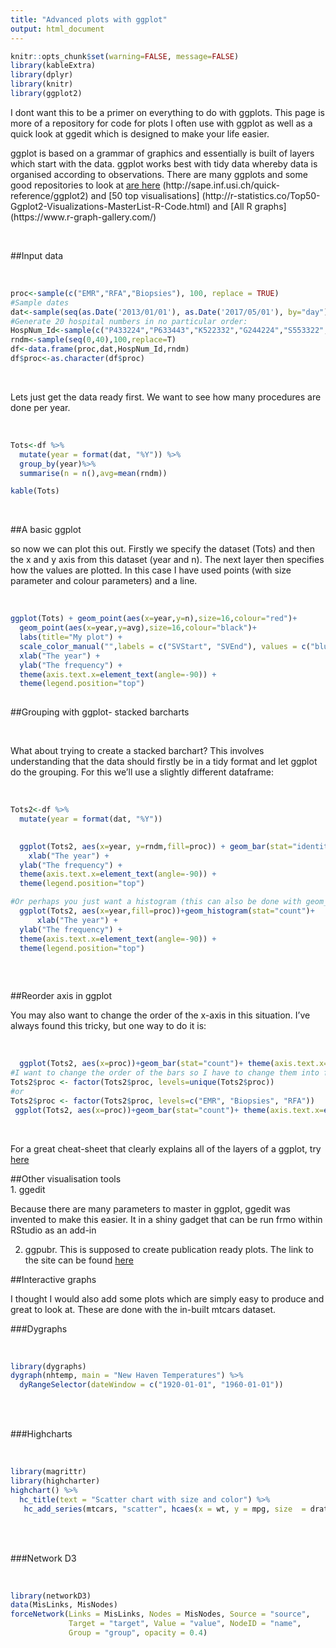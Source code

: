 ```yaml
---
title: "Advanced plots with ggplot"
output: html_document
---
```


```r
knitr::opts_chunk$set(warning=FALSE, message=FALSE)
library(kableExtra)
library(dplyr)
library(knitr)
library(ggplot2)
```

I dont want this to be a primer on everything to do with ggplots. This page is more of a repository for code for plots I often use with ggplot as well as a quick look at ggedit which is designed to make your life easier.

ggplot is based on a grammar of graphics and essentially is built of layers which start with the data. ggplot works best with tidy data whereby data is organised according to observations.
There are many ggplots and some good repositories to look at [are here ](http://www.statmethods.net/advgraphs/ggplot2.html) (http://sape.inf.usi.ch/quick-reference/ggplot2) and [50 top visualisations] (http://r-statistics.co/Top50-Ggplot2-Visualizations-MasterList-R-Code.html) and [All R graphs] (https://www.r-graph-gallery.com/)

<br>

##Input data

<br>

```r
proc<-sample(c("EMR","RFA","Biopsies"), 100, replace = TRUE)
#Sample dates
dat<-sample(seq(as.Date('2013/01/01'), as.Date('2017/05/01'), by="day"), 100)
#Generate 20 hospital numbers in no particular order:
HospNum_Id<-sample(c("P433224","P633443","K522332","G244224","S553322","D0739033","U873352","P223333","Y763634","I927282","P223311","P029834","U22415","U234252","S141141","O349253","T622722","J322909","F630230","T432452"), 100, replace = TRUE)
rndm<-sample(seq(0,40),100,replace=T)
df<-data.frame(proc,dat,HospNum_Id,rndm)
df$proc<-as.character(df$proc)
```
<br>

Lets just get the data ready first. We want to see how many procedures are done per year.

<br>

```r
Tots<-df %>%
  mutate(year = format(dat, "%Y")) %>%
  group_by(year)%>%
  summarise(n = n(),avg=mean(rndm))

kable(Tots)
```
<br>

##A basic ggplot

so now we can plot this out. Firstly we specify the dataset (Tots) and then the x and y axis from this dataset (year and n). The next layer then specifies how the values are plotted. In this case I have used points (with size parameter and colour parameters) and a line.

<br>
```r

ggplot(Tots) + geom_point(aes(x=year,y=n),size=16,colour="red")+
  geom_point(aes(x=year,y=avg),size=16,colour="black")+
  labs(title="My plot") +
  scale_color_manual("",labels = c("SVStart", "SVEnd"), values = c("blue", "red")) +
  xlab("The year") + 
  ylab("The frequency") +
  theme(axis.text.x=element_text(angle=-90)) +
  theme(legend.position="top")
  
```

##Grouping with ggplot- stacked barcharts

<br>

What about trying to create a stacked barchart? This involves understanding that the data should firstly be in a tidy format and let ggplot do the grouping. For this we'll use a slightly different dataframe:

<br>
```r
Tots2<-df %>%
  mutate(year = format(dat, "%Y"))

  
  ggplot(Tots2, aes(x=year, y=rndm,fill=proc)) + geom_bar(stat="identity")+
    xlab("The year") + 
  ylab("The frequency") +
  theme(axis.text.x=element_text(angle=-90)) +
  theme(legend.position="top")

#Or perhaps you just want a histogram (this can also be done with geom_bar(stat="count") and just specifying the x-axis similar to below)
  ggplot(Tots2, aes(x=year,fill=proc))+geom_histogram(stat="count")+
      xlab("The year") + 
  ylab("The frequency") +
  theme(axis.text.x=element_text(angle=-90)) +
  theme(legend.position="top")
  
```

<br>

##Reorder axis in ggplot

You may also want to change the order of the x-axis in this situation. I've always found this tricky, but one way to do it is:

<br>

```r
  ggplot(Tots2, aes(x=proc))+geom_bar(stat="count")+ theme(axis.text.x=element_text(angle=-90,size=16)) 
#I want to change the order of the bars so I have to change them into factors
Tots2$proc <- factor(Tots2$proc, levels=unique(Tots2$proc))
#or
Tots2$proc <- factor(Tots2$proc, levels=c("EMR", "Biopsies", "RFA"))
 ggplot(Tots2, aes(x=proc))+geom_bar(stat="count")+ theme(axis.text.x=element_text(angle=-90,size=16)) 
```
<br>


For a great cheat-sheet that clearly explains all of the layers of a ggplot, try [here](https://www.rstudio.com/wp-content/uploads/2016/11/ggplot2-cheatsheet-2.1.pdf)


##Other visualisation tools
<br>
1. ggedit

Because there are many parameters to master in ggplot, ggedit was invented to make this easier. It in a shiny gadget that can be run frmo within RStudio as an add-in

2. ggpubr. This is supposed to create publication ready plots. The link to the site can be found [here](http://www.sthda.com/english/wiki/ggpubr-r-package-ggplot2-based-publication-ready-plots)

##Interactive graphs
<br>

I thought I would also add some plots which are simply easy to produce and great to look at. These are done with the in-built mtcars dataset.

###Dygraphs

<br>
```r
library(dygraphs)
dygraph(nhtemp, main = "New Haven Temperatures") %>% 
  dyRangeSelector(dateWindow = c("1920-01-01", "1960-01-01"))
```

<br><br>

###Highcharts

<br>
```r
library(magrittr)
library(highcharter)
highchart() %>% 
  hc_title(text = "Scatter chart with size and color") %>% 
   hc_add_series(mtcars, "scatter", hcaes(x = wt, y = mpg, size  = drat, color = hp))
```

<br><br>

###Network D3

<br>
```r
library(networkD3)
data(MisLinks, MisNodes)
forceNetwork(Links = MisLinks, Nodes = MisNodes, Source = "source",
             Target = "target", Value = "value", NodeID = "name",
             Group = "group", opacity = 0.4)
```




